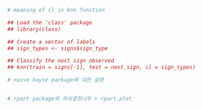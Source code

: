 ```r
# meaning of cl in knn function

## Load the 'class' package
## library(class)

## Create a vector of labels
## sign_types <- signs$sign_type

## Classify the next sign observed
## knn(train = signs[-1], test = next_sign, cl = sign_types)

# naive bayse package에 대한 설명


# rpart package와 의사결정나무 + rpart.plot
```
